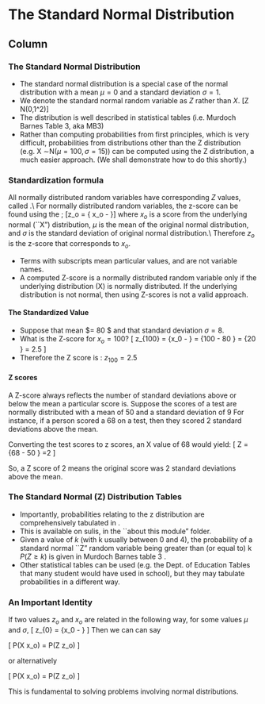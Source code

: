 
The Standard Normal Distribution
===========================================


Column {.tabset}
-----------------------------------------------------------------------

### The Standard Normal Distribution



*  The standard normal distribution is a special case of the normal distribution with a mean $\mu= 0$ and a standard deviation $\sigma =1$.
*  We denote the standard normal random variable as $Z$ rather than $X$.
\[Z \sim N(0,1^2)\]
*  The distribution is well described in statistical tables (i.e. Murdoch Barnes Table 3, aka MB3)
*  Rather than computing probabilities from first principles, which is very difficult, probabilities from distributions other than the Z distribution (e.g. X $\sim$N($\mu=100, \sigma =15$)) can be computed using the Z distribution, a much easier approach. (We shall demonstrate how to do this shortly.)

### Standardization formula
All normally distributed random variables have corresponding $Z$ values, called \textbf{\emph{Z-scores}}.\\
\bigskip
For normally distributed random variables, the z-score can be found using the \textbf{\emph{standardization formula}};
\[z_o = { x_o - \mu \over \sigma}\]
where $x_o$ is a score from the underlying normal (``X") distribution, $\mu$ is the mean of the original normal distribution, and $\sigma$ is the standard deviation of original normal distribution.\\
\bigskip
Therefore $z_o$ is the z-score that corresponds to $x_o$.


*  Terms with subscripts mean particular values, and are not variable names.
*  A computed Z-score is a normally distributed random variable only if the underlying distribution (X) is normally distributed. If the underlying distribution is not normal, then using Z-scores is not a valid approach.

#### The Standardized Value


*  Suppose that mean $\mu = 80 $ and that standard deviation $\sigma = 8$.
*  What is the Z-score for $x_o = 100$?
\[
z_{100} = {x_0 - \mu \over \sigma} = {100 - 80 \over 8} = {20 \over 8} = 2.5
\]
*  Therefore the Z score is : $z_{100} = 2.5$


#### Z scores
A Z-score always reflects the number of standard deviations above or below the mean a particular score is.
Suppose the scores of a test are normally distributed with a mean of 50 and a standard deviation of 9
For instance, if a person scored a 68 on a test, then they scored 2 standard deviations above the mean.

Converting the test scores to z scores, an X value of 68 would yield:
\[ Z = {68 - 50 \over 9} =2 \]

So, a Z score of 2 means the original score was 2 standard deviations above the mean.


### The Standard Normal (Z) Distribution Tables

*  Importantly, probabilities relating to the z distribution are comprehensively tabulated in \textbf{\emph{Murdoch Barnes Table 3}}.
*  This is available on sulis, in the ``about this module" folder.
*  Given a value of $k$ (with k usually between 0 and 4), the probability of a standard normal ``Z" random variable being greater than (or equal to) k $P(Z \geq k)$ is given in Murdoch Barnes table 3 .
*  Other statistical tables can be used (e.g. the Dept. of Education Tables that many student would have used in school), but they may tabulate probabilities in a different way.


### An Important Identity
If two values $z_o$ and $x_o$ are related in the following way, for some values $\mu$ and $\sigma$,
\[
z_{0} = {x_0 - \mu \over \sigma}
\]
Then we can can say

\[ P(X \geq x_o) = P(Z \geq z_o) \]

or alternatively

\[ P(X \leq x_o) = P(Z \leq z_o) \]

This is fundamental to solving problems involving normal distributions.

